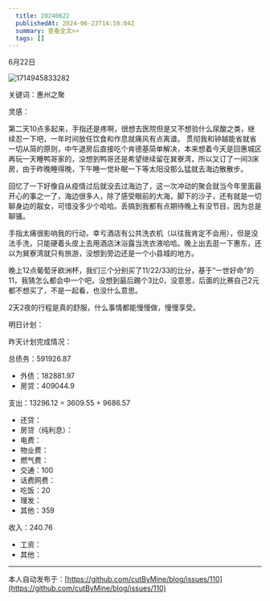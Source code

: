 ```yaml
---
  title: 20240622
  publishedAt: 2024-06-23T14:59:04Z
  summary: 查看全文>>
  tags: []
---
```


6月22日 

![1714945833282](https://github.com/cutByMine/blog/assets/164211290/b664c783-9954-4572-9682-6da21be487cd)

关键词：惠州之聚

灵感：

第二天10点多起来，手指还是疼啊，很想去医院但是又不想验什么尿酸之类，继续忍一下吧，一年时间放任饮食和作息就痛风有点离谱。
贯彻我和钟越能省就省一切从简的原则，中午退房后直接吃个肯德基简单解决，本来想着今天是回惠城区再玩一天睡鸭哥家的，没想到鸭哥还是希望继续留在巽寮湾，所以又订了一间3床房，由于昨晚睡得晚，下午睡一觉补眠一下等太阳没那么猛就去海边散散步。

回忆了一下好像自从疫情过后就没去过海边了，这一次冲动的聚会就当今年里面最开心的事之一了，海边很多人，除了感受眼前的大海，脚下的沙子，还有就是一切聊身边的靓女，可惜没多少个哈哈。丢搞到我都有点期待晚上有没节目，因为总是聊骚。

手指太痛很影响我的行动，幸亏酒店有公共洗衣机（以往我肯定不会用），但是没法手洗，只能硬着头皮上去用酒店沐浴露当洗衣液哈哈。晚上出去逛一下惠东，还以为巽寮湾就只有旅游，没想到旁边还是一个小县城的地方。

晚上12点葡萄牙欧洲杯，我们三个分别买了11/22/33的比分，基于“一世好命”的11，我猜怎么都会中一个吧，没想到最后踢个3比0，没意思，后面的比赛自己2元都不想买了，不是一起看，也没什么意思。

2天2夜的行程是真的舒服，什么事情都能慢慢做，慢慢享受。

明日计划：

昨天计划完成情况：

总债务：591926.87
- 外债：182881.97
- 房贷：409044.9

支出：13296.12 = 3609.55 + 9686.57
- 还贷：
- 房贷（纯利息）：
- 电费：
- 物业费：
- 燃气费：
- 交通：100
- 话费网费：
- 吃饭：20
- 理发：
- 其他：359

收入：240.76
- 工资：
- 其他：


---
本人自动发布于：[https://github.com/cutByMine/blog/issues/110](https://github.com/cutByMine/blog/issues/110)
